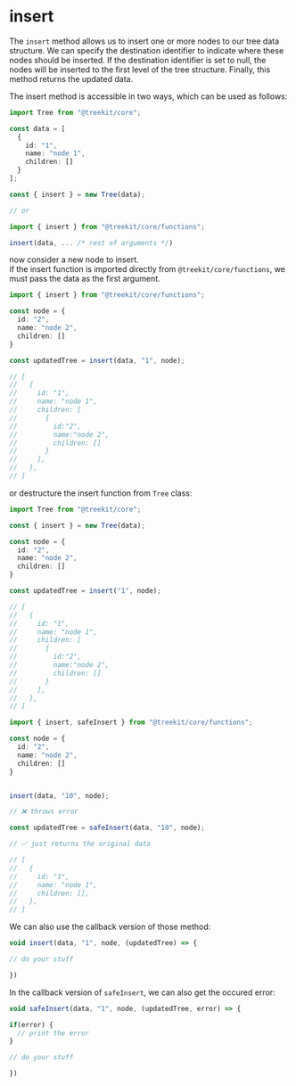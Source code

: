 
# insert

The <code className='code-inline'>insert</code> method allows us to insert one or more nodes to our tree data structure. We can specify the destination identifier to indicate where these nodes should be inserted. If the destination identifier is set to null, the nodes will be inserted to the first level of the tree structure. Finally, this method returns the updated data.

The insert method is accessible in two ways, which can be used as follows:

```ts
import Tree from "@treekit/core";

const data = [
  {
    id: "1",
    name: "node 1",
    children: []
  }
];

const { insert } = new Tree(data);

// or

import { insert } from "@treekit/core/functions";

insert(data, ... /* rest of arguments */)

```

now consider a new node to insert.<br />
if the insert function is imported directly from <code className="code-inline">@treekit/core/functions</code>, we must pass the data as the first argument.

```ts
import { insert } from "@treekit/core/functions";

const node = {
  id: "2",
  name: "node 2",
  children: []
}

const updatedTree = insert(data, "1", node);

// [
//   {
//     id: "1",
//     name: "node 1",
//     children: [
//       {
//         id:"2",
//         name:"node 2",
//         children: []
//       }
//     ],
//   },
// ]
```
or destructure the insert function from <code className="code-inline">Tree</code> class:

```ts
import Tree from "@treekit/core";

const { insert } = new Tree(data);

const node = {
  id: "2",
  name: "node 2",
  children: []
}

const updatedTree = insert("1", node);

// [
//   {
//     id: "1",
//     name: "node 1",
//     children: [
//       {
//         id:"2",
//         name:"node 2",
//         children: []
//       }
//     ],
//   },
// ]
```


<Alert message="If the specified destination is not found within the data, this method throws an error. To prevent our program from crashing,
                we can use the paired method called safeInsert. This method allows us to avoid any program errors. For example,
                if the destination is not found within the data, this method simply returns the original data." type="warn" />


```ts
import { insert, safeInsert } from "@treekit/core/functions";

const node = {
  id: "2",
  name: "node 2",
  children: []
}


insert(data, "10", node);

// ❌ throws error

const updatedTree = safeInsert(data, "10", node);

// ✅ just returns the original data

// [
//   {
//     id: "1",
//     name: "node 1",
//     children: [],
//   },
// ]

```


We can also use the callback version of those method:

```ts
void insert(data, "1", node, (updatedTree) => {

// do your stuff

})
```

In the callback version of <code className='code-inline'>safeInsert</code>, we can also get the occured error: 

```ts
void safeInsert(data, "1", node, (updatedTree, error) => {

if(error) {
  // print the error
}

// do your stuff

})
```

